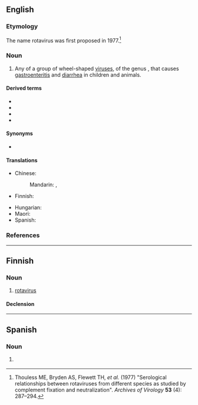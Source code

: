 {{also|Rotavirus}}
==English==
{{rfi|en}}
{{wikipedia}}
{{wikispecies}}

===Etymology===
The name rotavirus was first proposed in 1977.<ref>Thouless ME, Bryden AS, Flewett TH, ''et al.'' (1977) "Serological relationships between rotaviruses from different species as studied by complement fixation and neutralization". ''Archives of Virology'' '''53''' (4): 287–294.</ref>

===Noun===
{{wikipedia}}
{{en-noun|es}}

# Any of a group of wheel-shaped [[virus]]es, of the genus {{taxlink|Rotavirus|genus|noshow=1}}, that causes [[gastroenteritis]] and [[diarrhea]] in children and animals.

====Derived terms====
* {{l|en|antirotavirus}}
* {{l|en|nonrotavirus}}
* {{l|en|rotaviral}}
* {{l|en|rotaviruslike}}

====Synonyms====
* {{l|en|duovirus}} {{q|dated}}

====Translations====
{{trans-top|any of a group of wheel-shaped viruses}}
* Chinese:
*: Mandarin: {{t|cmn|輪狀病毒|sc=Hani}}, {{t|cmn|轮状病毒|tr=lúnzhuàng bìngdú|sc=Hani}}
* Finnish: {{t|fi|rotavirus}}
{{trans-mid}}
* Hungarian: {{t|hu|rotavírus}}
* Maori: {{t|mi|huaketo puku}}
* Spanish: {{t|es|rotavirus|m}}
{{trans-bottom}}

===References===
<references/>

----

==Finnish==

===Noun===
{{fi-noun}}

# [[#English|rotavirus]]

====Declension====
{{fi-decl-vastaus|rotaviru|a}}

----

==Spanish==
{{wikipedia|lang=es}}

===Noun===
{{es-noun|m|rotavirus}}

# {{lb|es|virology}} {{l|en|rotavirus}}